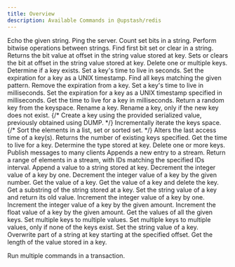 ```yaml
---
title: Overview
description: Available Commands in @upstash/redis
---
```


<AccordionGroup>

<Accordion title="Auth">
<CardGroup cols={3}>

<Card title="ECHO" href="/redis/sdks/ts/commands/auth/echo">
  Echo the given string.
</Card>

<Card title="PING" href="/redis/sdks/ts/commands/auth/ping">
    Ping the server.
</Card>
</CardGroup>
</Accordion>
<Accordion title="Bitmap">
<CardGroup cols={3}>

<Card title="BITCOUNT" href="/redis/sdks/ts/commands/bitmap/bitcount">
    Count set bits in a string.
</Card>
<Card title="BITOP" href="/redis/sdks/ts/commands/bitmap/bitop">
    Perform bitwise operations between strings.
</Card>
<Card title="BITPOS" href="/redis/sdks/ts/commands/bitmap/bitpos">
    Find first bit set or clear in a string.
</Card>
<Card title="GETBIT" href="/redis/sdks/ts/commands/bitmap/getbit">
    Returns the bit value at offset in the string value stored at key.
</Card>
<Card title="SETBIT" href="/redis/sdks/ts/commands/bitmap/setbit">
    Sets or clears the bit at offset in the string value stored at key.
</Card>
</CardGroup>
</Accordion>
<Accordion title="Generic">
<CardGroup cols={3}>
<Card title="DEL" href="/redis/sdks/ts/commands/generic/del">
    Delete one or multiple keys.
</Card>
<Card title="EXISTS" href="/redis/sdks/ts/commands/generic/exists">
    Determine if a key exists.
</Card>
<Card title="EXPIRE" href="/redis/sdks/ts/commands/generic/expire">
    Set a key's time to live in seconds.
</Card>
<Card title="EXPIREAT" href="/redis/sdks/ts/commands/generic/expireat">
    Set the expiration for a key as a UNIX timestamp.
</Card>
<Card title="KEYS" href="/redis/sdks/ts/commands/generic/keys">
    Find all keys matching the given pattern.
</Card>
<Card title="PERSIST" href="/redis/sdks/ts/commands/generic/persist">
    Remove the expiration from a key.
</Card>
<Card title="PEXPIRE" href="/redis/sdks/ts/commands/generic/pexpire">
    Set a key's time to live in milliseconds.
</Card>
<Card title="PEXPIREAT" href="/redis/sdks/ts/commands/generic/pexpireat">
    Set the expiration for a key as a UNIX timestamp specified in milliseconds.
</Card>
<Card title="PTTL" href="/redis/sdks/ts/commands/generic/pttl">
    Get the time to live for a key in milliseconds.
</Card>
<Card title="RANDOMKEY" href="/redis/sdks/ts/commands/generic/randomkey">
    Return a random key from the keyspace.
</Card>
<Card title="RENAME" href="/redis/sdks/ts/commands/generic/rename">
    Rename a key.
</Card>
<Card title="RENAMENX" href="/redis/sdks/ts/commands/generic/renamenx">
    Rename a key, only if the new key does not exist.
</Card>
{/* <Card title="RESTORE" href="/redis/sdks/ts/commands/generic/restore">
    Create a key using the provided serialized value, previously obtained using DUMP.
</Card> */}
<Card title="SCAN" href="/redis/sdks/ts/commands/generic/scan">
    Incrementally iterate the keys space.
</Card>
{/* <Card title="SORT" href="/redis/sdks/ts/commands/generic/sort">
    Sort the elements in a list, set or sorted set.
</Card> */}
<Card title="TOUCH" href="/redis/sdks/ts/commands/generic/touch">
    Alters the last access time of a key(s). Returns the number of existing keys specified.
</Card>
<Card title="TTL" href="/redis/sdks/ts/commands/generic/ttl">
    Get the time to live for a key.
</Card>
<Card title="TYPE" href="/redis/sdks/ts/commands/generic/type">
    Determine the type stored at key.
</Card>
<Card title="UNLINK" href="/redis/sdks/ts/commands/generic/unlink">
    Delete one or more keys.
</Card>
</CardGroup>
</Accordion>
<Accordion title="Hash">
<CardGroup cols={3}>

<Card title="HDEL" href="/redis/sdks/ts/commands/hash/hdel">

</Card>
<Card title="HEXISTS" href="/redis/sdks/ts/commands/hash/hexists">

</Card>
<Card title="HGET" href="/redis/sdks/ts/commands/hash/hget">

</Card>
<Card title="HGETALL" href="/redis/sdks/ts/commands/hash/hgetall">

</Card>
<Card title="HINCRBY" href="/redis/sdks/ts/commands/hash/hincrby">

</Card>
<Card title="HINCRBYFLOAT" href="/redis/sdks/ts/commands/hash/hincrbyfloat">

</Card>
<Card title="HKEYS" href="/redis/sdks/ts/commands/hash/hkeys">

</Card>
<Card title="HLEN" href="/redis/sdks/ts/commands/hash/hlen">

</Card>
<Card title="HMGET" href="/redis/sdks/ts/commands/hash/hmget">

</Card>
<Card title="HRANDFIELD" href="/redis/sdks/ts/commands/hash/hrandfield">

</Card>
<Card title="HSCAN" href="/redis/sdks/ts/commands/hash/hscan">

</Card>
<Card title="HSET" href="/redis/sdks/ts/commands/hash/hset">

</Card>
<Card title="HSETNX" href="/redis/sdks/ts/commands/hash/hsetnx">

</Card>
<Card title="HSTRLEN" href="/redis/sdks/ts/commands/hash/hstrlen">

</Card>
<Card title="HVALS" href="/redis/sdks/ts/commands/hash/hvals">
    
</Card>

</CardGroup>
</Accordion>
<Accordion title="JSON">
<CardGroup cols={3}>
<Card title="ARRAPPEND" href="/redis/sdks/ts/commands/json/arrappend">

</Card>
<Card title="ARRINDEX" href="/redis/sdks/ts/commands/json/arrindex">

</Card>
<Card title="ARRINSERT" href="/redis/sdks/ts/commands/json/arrinsert">

</Card>
<Card title="ARRLEN" href="/redis/sdks/ts/commands/json/arrlen">

</Card>
<Card title="ARRPOP" href="/redis/sdks/ts/commands/json/arrpop">

</Card>
<Card title="ARRTRIM" href="/redis/sdks/ts/commands/json/arrtrim">

</Card>
<Card title="CLEAR" href="/redis/sdks/ts/commands/json/clear">

</Card>
<Card title="DEL" href="/redis/sdks/ts/commands/json/del">

</Card>
<Card title="FORGET" href="/redis/sdks/ts/commands/json/forget">

</Card>
<Card title="GET" href="/redis/sdks/ts/commands/json/get">

</Card>
<Card title="MGET" href="/redis/sdks/ts/commands/json/mget">

</Card>
<Card title="NUMINCRBY" href="/redis/sdks/ts/commands/json/numincrby">

</Card>
<Card title="NUMMULTBY" href="/redis/sdks/ts/commands/json/nummultby">

</Card>
<Card title="OBJKEYS" href="/redis/sdks/ts/commands/json/objkeys">

</Card>
<Card title="OBJLEN" href="/redis/sdks/ts/commands/json/objlen">

</Card>
<Card title="SET" href="/redis/sdks/ts/commands/json/set">

</Card>
<Card title="STRAPPEND" href="/redis/sdks/ts/commands/json/strappend">

</Card>
<Card title="STRLEN" href="/redis/sdks/ts/commands/json/strlen">

</Card>
<Card title="TOGGLE" href="/redis/sdks/ts/commands/json/toggle">

</Card>
<Card title="TYPE" href="/redis/sdks/ts/commands/json/type">

</Card>
</CardGroup>
</Accordion>
<Accordion title="List">
<CardGroup cols={3}>

<Card title="LINDEX" href="/redis/sdks/ts/commands/list/lindex">

</Card>
<Card title="LINSERT" href="/redis/sdks/ts/commands/list/linsert">

</Card>
<Card title="LLEN" href="/redis/sdks/ts/commands/list/llen">

</Card>
<Card title="LMOVE" href="/redis/sdks/ts/commands/list/lmove">

</Card>
<Card title="LPOP" href="/redis/sdks/ts/commands/list/lpop">

</Card>
<Card title="LPOS" href="/redis/sdks/ts/commands/list/lpos">

</Card>
<Card title="LPUSH" href="/redis/sdks/ts/commands/list/lpush">

</Card>
<Card title="LPUSHX" href="/redis/sdks/ts/commands/list/lpushx">

</Card>
<Card title="LRANGE" href="/redis/sdks/ts/commands/list/lrange">

</Card>
<Card title="LREM" href="/redis/sdks/ts/commands/list/lrem">

</Card>
<Card title="LSET" href="/redis/sdks/ts/commands/list/lset">

</Card>
<Card title="LTRIM" href="/redis/sdks/ts/commands/list/ltrim">

</Card>
<Card title="RPOP" href="/redis/sdks/ts/commands/list/rpop">

</Card>
<Card title="RPUSH" href="/redis/sdks/ts/commands/list/rpush">

</Card>
<Card title="RPUSHX" href="/redis/sdks/ts/commands/list/rpushx">

</Card>

</CardGroup>
</Accordion>
<Accordion title="PubSub">
<CardGroup cols={3}>
<Card title="PUBLISH" href="/redis/sdks/ts/commands/pubsub/publish">
Publish messages to many clients
</Card>
</CardGroup>
</Accordion>
<Accordion title="Scripts">
<CardGroup cols={3}>

<Card title="EVAL" href="/redis/sdks/ts/commands/scripts/eval">

</Card>
<Card title="EVAL_RO" href="/redis/sdks/ts/commands/scripts/eval_ro">

</Card>
<Card title="EVALSHA" href="/redis/sdks/ts/commands/scripts/evalsha">

</Card>
<Card title="EVALSHA_RO" href="/redis/sdks/ts/commands/scripts/evalsha_ro">

</Card>
<Card title="SCRIPT EXISTS" href="/redis/sdks/ts/commands/scripts/script_exists">

</Card>
<Card title="SCRIPT FLUSH" href="/redis/sdks/ts/commands/scripts/script_flush">

</Card>
<Card title="SCRIPT LOAD" href="/redis/sdks/ts/commands/scripts/script_load">

</Card>

</CardGroup>
</Accordion>
<Accordion title="Server">
<CardGroup cols={3}>
<Card title="DBSIZE" href="/redis/sdks/ts/commands/server/dbsize">

</Card>
<Card title="FLUSHALL" href="/redis/sdks/ts/commands/server/flushall">

</Card>
<Card title="FLUSHDB" href="/redis/sdks/ts/commands/server/flushdb">

</Card>
</CardGroup>
</Accordion>
<Accordion title="Set">
<CardGroup cols={3}>
<Card title="SADD" href="/redis/sdks/ts/commands/set/sadd">

</Card>
<Card title="SCARD" href="/redis/sdks/ts/commands/set/scard">

</Card>
<Card title="SDIFF" href="/redis/sdks/ts/commands/set/sdiff">

</Card>
<Card title="SDIFFSTORE" href="/redis/sdks/ts/commands/set/sdiffstore">

</Card>
<Card title="SINTER" href="/redis/sdks/ts/commands/set/sinter">

</Card>
<Card title="SINTERSTORE" href="/redis/sdks/ts/commands/set/sinterstore">

</Card>
<Card title="SISMEMBER" href="/redis/sdks/ts/commands/set/sismember">

</Card>
<Card title="SMEMBERS" href="/redis/sdks/ts/commands/set/smembers">

</Card>
<Card title="SMISMEMBER" href="/redis/sdks/ts/commands/set/smismember">

</Card>
<Card title="SMOVE" href="/redis/sdks/ts/commands/set/smove">

</Card>
<Card title="SPOP" href="/redis/sdks/ts/commands/set/spop">

</Card>
<Card title="SRANDMEMBER" href="/redis/sdks/ts/commands/set/srandmember">

</Card>
<Card title="SREM" href="/redis/sdks/ts/commands/set/srem">

</Card>
<Card title="SSCAN" href="/redis/sdks/ts/commands/set/sscan">

</Card>
<Card title="SUNION" href="/redis/sdks/ts/commands/set/sunion">

</Card>
<Card title="SUNIONSTORE" href="/redis/sdks/ts/commands/set/sunionstore">

</Card>
</CardGroup>
</Accordion>
<Accordion title="Sorted Set">
<CardGroup cols={3}>
<Card title="ZADD" href="/redis/sdks/ts/commands/zset/zadd">

</Card>
<Card title="ZCARD" href="/redis/sdks/ts/commands/zset/zcard">

</Card>
<Card title="ZCOUNT" href="/redis/sdks/ts/commands/zset/zcount">

</Card>
<Card title="ZDIFFSTORE" href="/redis/sdks/ts/commands/zset/zdiffstore">

</Card>
<Card title="ZINCRBY" href="/redis/sdks/ts/commands/zset/zincrby">

</Card>
<Card title="ZINTERSTORE" href="/redis/sdks/ts/commands/zset/zinterstore">

</Card>
<Card title="ZLEXCOUNT" href="/redis/sdks/ts/commands/zset/zlexcount">

</Card>
<Card title="ZMSCORE" href="/redis/sdks/ts/commands/zset/zmscore">

</Card>
<Card title="ZPOPMAX" href="/redis/sdks/ts/commands/zset/zpopmax">

</Card>
<Card title="ZPOPMIN" href="/redis/sdks/ts/commands/zset/zpopmin">

</Card>
<Card title="ZRANGE" href="/redis/sdks/ts/commands/zset/zrange">

</Card>
<Card title="ZRANK" href="/redis/sdks/ts/commands/zset/zrank">

</Card>
<Card title="ZREM" href="/redis/sdks/ts/commands/zset/zrem">

</Card>
<Card title="ZREMRANGEBYLEX" href="/redis/sdks/ts/commands/zset/zremrangebylex">

</Card>
<Card title="ZREMRANGEBYRANK" href="/redis/sdks/ts/commands/zset/zremrangebyrank">

</Card>
<Card title="ZREMRANGEBYSCORE" href="/redis/sdks/ts/commands/zset/zremrangebyscore">

</Card>
<Card title="ZREVRANK" href="/redis/sdks/ts/commands/zset/zrevrank">

</Card>
<Card title="ZSCAN" href="/redis/sdks/ts/commands/zset/zscan">

</Card>
<Card title="ZSCORE" href="/redis/sdks/ts/commands/zset/zscore">

</Card>
<Card title="ZUNIONSTORE" href="/redis/sdks/ts/commands/zset/zunionstore">

</Card>
</CardGroup>
</Accordion>
<Accordion title="Stream">
<CardGroup cols={3}>

<Card title="XADD" href="/redis/sdks/ts/commands/stream/xadd">
  Appends a new entry to a stream.
</Card>
<Card title="XRANGE" href="/redis/sdks/ts/commands/stream/xrange">
  Return a range of elements in a stream, with IDs matching the specified IDs interval.
</Card>
</CardGroup>
</Accordion>
<Accordion title="String">

<CardGroup cols={3}>

<Card title="APPEND" href="/redis/sdks/ts/commands/string/append">
  Append a value to a string stored at key.
</Card>
<Card title="DECR" href="/redis/sdks/ts/commands/string/decr">
  Decrement the integer value of a key by one.
</Card>
<Card title="DECRBY" href="/redis/sdks/ts/commands/string/decrby">
  Decrement the integer value of a key by the given number.
</Card>
<Card title="GET" href="/redis/sdks/ts/commands/string/get">
  Get the value of a key.
</Card>
<Card title="GETDEL" href="/redis/sdks/ts/commands/string/getdel">
  Get the value of a key and delete the key.
</Card>
<Card title="GETRANGE" href="/redis/sdks/ts/commands/string/getrange">
  Get a substring of the string stored at a key.
</Card>
<Card title="GETSET" href="/redis/sdks/ts/commands/string/getset">
  Set the string value of a key and return its old value.
</Card>
<Card title="INCR" href="/redis/sdks/ts/commands/string/incr">
  Increment the integer value of a key by one.
</Card>
<Card title="INCRBY" href="/redis/sdks/ts/commands/string/incrby">
  Increment the integer value of a key by the given amount.
</Card>
<Card title="INCRBYFLOAT" href="/redis/sdks/ts/commands/string/incrbyfloat">
  Increment the float value of a key by the given amount.
</Card>
<Card title="MGET" href="/redis/sdks/ts/commands/string/mget">
  Get the values of all the given keys.
</Card>
<Card title="MSET" href="/redis/sdks/ts/commands/string/mset">
  Set multiple keys to multiple values.
</Card>
<Card title="MSETNX" href="/redis/sdks/ts/commands/string/msetnx">
  Set multiple keys to multiple values, only if none of the keys exist.
</Card>
<Card title="SET" href="/redis/sdks/ts/commands/string/set">
  Set the string value of a key.
</Card>
<Card title="SETRANGE" href="/redis/sdks/ts/commands/string/setrange">
  Overwrite part of a string at key starting at the specified offset.
</Card>
<Card title="STRLEN" href="/redis/sdks/ts/commands/string/strlen">
  Get the length of the value stored in a key.
</Card>

</CardGroup></Accordion>
<Accordion title="Transactions">
<Card title="TRANSACTION" href="/redis/sdks/ts/commands/transaction">
  Run multiple commands in a transaction.
</Card>
</Accordion>
</AccordionGroup>
